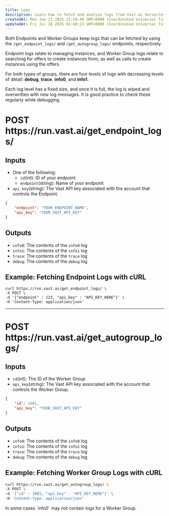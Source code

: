 ```yaml
---
title: Logs
description: Learn how to fetch and analyze logs from Vast.ai Serverless endpoints and worker groups. Understand the log levels, how to use cURL to fetch logs, and how to interpret the logs for debugging and performance monitoring.
createdAt: Mon Jan 13 2025 21:20:40 GMT+0000 (Coordinated Universal Time)
updatedAt: Fri Jul 18 2025 01:40:23 GMT+0000 (Coordinated Universal Time)
---
```


Both Endpoints and Worker Groups keep logs that can be fetched by using the `/get_endpoint_logs/` and `/get_autogroup_logs/` endpoints, respectively.

Endpoint logs relate to managing instances, and Worker Group logs relate to searching for offers to create instances from, as well as calls to create instances using the offers.&#x20;

For both types of groups, there are four levels of logs with decreasing levels of detail: **debug**, **trace**, **info0**, and **info1**.

<Warning>
  Each log level has a fixed size, and once it is full, the log is wiped and overwritten with new log messages. It is good practice to check these regularly while debugging.
</Warning>

# POST https\://run.vast.ai/get\_endpoint\_logs/

## Inputs

- One of the following:
  - `id`(int): ID of your endpoint
  - `endpoint`(string): Name of your endpoint
- `api_key`(string): The Vast API key associated with the account that controls the Endpoint.

```json JSON icon="js"
{
    "endpoint": "YOUR_ENDPOINT_NAME",
    "api_key": "YOUR_VAST_API_KEY"
}
```

## Outputs

- `info0`: The contents of the `info0` log
- `info1`: The contents of the `info1` log
- `trace`: The contents of the `trace` log
- `debug`: The contents of the `debug` log

## Example: Fetching Endpoint Logs with cURL

```curl Curl icon="cube"
curl https://run.vast.ai/get_endpoint_logs/ \
-X POST \
-d '{"endpoint" : 123, "api_key" : "API_KEY_HERE"}' \
-H 'Content-Type: application/json'
```

***

# POST https\://run.vast.ai/get\_autogroup\_logs/

## Inputs

- `id`(int): The ID of the Worker Group
- `api_key`(string): The Vast API key associated with the account that controls the Worker Group.

```json JSON icon="js"
{
    "id": 1001,
    "api_key": "YOUR_VAST_API_KEY"
}
```

## Outputs

- `info0`: The contents of the `info0` log
- `info1`: The contents of the `info1` log
- `trace`: The contents of the `trace` log
- `debug`: The contents of the `debug` log

## Example: Fetching Worker Group Logs with cURL

```bash Bash
curl https://run.vast.ai/get_autogroup_logs/ \
-X POST \
-d '{"id" : 1001, "api_key" : "API_KEY_HERE"}' \
-H 'Content-Type: application/json'
```

<Warning>
  In some cases `info0` may not contain logs for a Worker Group.
</Warning>

